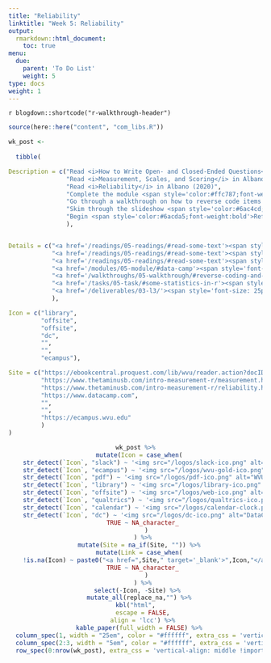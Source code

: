 ```yaml
---
title: "Reliability"
linktitle: "Week 5: Reliability"
output:
  rmarkdown::html_document:
    toc: true
menu:
  due:
    parent: 'To Do List'
    weight: 5
type: docs
weight: 1
---
```


`r blogdown::shortcode("r-walkthrough-header")`

```r
source(here::here("content", "com_libs.R"))
```


```r

wk_post <- 
  
  tibble(

Description = c("Read <i>How to Write Open- and Closed-Ended Questions</i> in Dillman, Smyth, &amp; Christian (2014)",
                "Read <i>Measurement, Scales, and Scoring</i> in Albano (2020)",
                "Read <i>Reliability</i> in Albano (2020)",
                "Complete the module <span style='color:#ffc787;font-weight:bold'><i>Reshaping Data with tidyr</i></span>",
                "Go through a walkthrough on how to reverse code items and internal consistency reliability",
                "Skim through the slideshow <span style='color:#6ac4cd;font-weight:bold'>A Very Incomplete Survey of Basic Statistical Tests in R</span>",
                "Begin <span style='color:#6acda5;font-weight:bold'>Refine the Draft</span> after recieving feedback on your second deliverable"
                ),


Details = c("<a href='/readings/05-readings/#read-some-text'><span style='font-size: 25px; color: #89cff0;'><i class='fas fa-info-circle'></i></span></a>",
            "<a href='/readings/05-readings/#read-some-text'><span style='font-size: 25px; color: #89cff0;'><i class='fas fa-info-circle'></i></span></a>",
            "<a href='/readings/05-readings/#read-some-text'><span style='font-size: 25px; color: #89cff0;'><i class='fas fa-info-circle'></i></span></a>",
            "<a href='/modules/05-module/#data-camp'><span style='font-size: 25px; color: #89cff0;'><i class='fas fa-info-circle'></i></span></a>",
            "<a href='/walkthroughs/05-walkthrough/#reverse-coding-and-internal-consistency'><span style='font-size: 25px; color: #89cff0;'><i class='fas fa-info-circle'></i></span></a>",
            "<a href='/tasks/05-task/#some-statistics-in-r'><span style='font-size: 25px; color: #89cff0;'><i class='fas fa-info-circle'></i></span></a>",
            "<a href='/deliverables/03-l3/'><span style='font-size: 25px; color: #89cff0;'><i class='fas fa-info-circle'></i></span></a>"
            ),

Icon = c("library",
         "offsite",
         "offsite",
         "dc",
         "",
         "",
         "ecampus"),

Site = c("https://ebookcentral.proquest.com/lib/wvu/reader.action?docID=1762797&ppg=147",
         "https://www.thetaminusb.com/intro-measurement-r/measurement.html",
         "https://www.thetaminusb.com/intro-measurement-r/reliability.html",
         "https://www.datacamp.com",
         "",
         "",
         "https://ecampus.wvu.edu"
         )
)
```

<center>
```r
wk_post %>%
  mutate(Icon = case_when(
    str_detect(`Icon`, "slack") ~ '<img src="/logos/slack-ico.png" alt="Slack icon" width="25">',
    str_detect(`Icon`, "ecampus") ~ '<img src="/logos/wvu-gold-ico.png" alt="WVU icon" width="25">',
    str_detect(`Icon`, "pdf") ~ '<img src="/logos/pdf-ico.png" alt="WVU icon" width="30">',
    str_detect(`Icon`, "library") ~ '<img src="/logos/library-ico.png" alt="Library icon" width="25">',
    str_detect(`Icon`, "offsite") ~ '<img src="/logos/web-ico.png" alt="Web icon" width="26">',
    str_detect(`Icon`, "qualtrics") ~ '<img src="/logos/qualtrics-ico.png" alt="Qualtrics icon" width="29">',
    str_detect(`Icon`, "calendar") ~ '<img src="/logos/calendar-clock.png" alt="Calendar clock icon" width="27">',
    str_detect(`Icon`, "dc") ~ '<img src="/logos/dc-ico.png" alt="DataCamp icon" width="24">',
    TRUE ~ NA_character_
      )
    ) %>%
  mutate(Site = na_if(Site, "")) %>%
  mutate(Link = case_when(
    !is.na(Icon) ~ paste0("<a href=",Site," target='_blank'>",Icon,"</a>"),
    TRUE ~ NA_character_
      )
    ) %>%
  select(-Icon, -Site) %>% 
  mutate_all(replace_na,"") %>%
kbl("html",
    escape = FALSE,
    align = 'lcc') %>%
  kable_paper(full_width = FALSE) %>%
  column_spec(1, width = "25em", color = "#ffffff", extra_css = 'vertical-align: middle !important;') %>%
  column_spec(2:3, width = "5em", color = "#ffffff", extra_css = 'vertical-align: middle !important;') %>%
  row_spec(0:nrow(wk_post), extra_css = 'vertical-align: middle !important;', background = "transparent", color = "#f7f7f7") 
```
</center>
